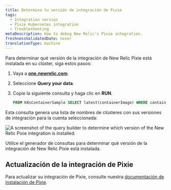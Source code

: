 ```yaml
---
title: Determina tu versión de integración de Pixie
tags:
  - Integration version
  - Pixie Kubernetes integration
  - Troubleshooting
metaDescription: How to debug New Relic's Pixie integration.
freshnessValidatedDate: never
translationType: machine
---
```


Para determinar qué versión de la integración de New Relic Pixie está instalada en su clúster, siga estos pasos:

1. Vaya a <DNT>**[one.newrelic.com](https://one.newrelic.com/all-capabilities)**</DNT>.

2. Seleccione <DNT>**Query your data**</DNT>.

3. Copie la siguiente consulta y haga clic en <DNT>**RUN**</DNT>.

   ```sql
   FROM K8sContainerSample SELECT latest(containerImage) WHERE containerName LIKE '%newrelic-pixie%' FACET clusterName
   ```

Esta consulta genera una lista de nombres de clústeres con sus versiones de integración para la cuenta seleccionada:

<img
  title="Pixie integration in query builder"
  alt="A screenshot of the query builder to determine which version of the New Relic Pixie integration is installed."
  src="/images/pixie_screenshot-full_integration-version.webp"
/>

<figcaption>
  Utilice el generador de consultas para determinar qué versión de la integración de New Relic Pixie está instalada.
</figcaption>

## Actualización de la integración de Pixie

Para actualizar su integración de Pixie, consulte nuestra [documentación de instalación de Pixie](/docs/kubernetes-pixie/auto-telemetry-pixie/install-auto-telemetry-pixie/#upgrade).
